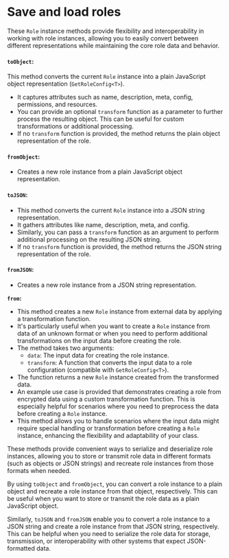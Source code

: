 # Save and load roles

These `Role` instance methods provide flexibility and interoperability in working with role instances, allowing you to easily convert between different representations while maintaining the core role data and behavior.

#### `toObject`:

This method converts the current `Role` instance into a plain JavaScript object representation (`GetRoleConfig<T>`).

* It captures attributes such as name, description, meta, config, permissions, and resources.
* You can provide an optional `transform` function as a parameter to further process the resulting object. This can be useful for custom transformations or additional processing.
* If no `transform` function is provided, the method returns the plain object representation of the role.

#### `fromObject`:&#x20;

* Creates a new role instance from a plain JavaScript object representation.

#### `toJSON`:&#x20;

* This method converts the current `Role` instance into a JSON string representation.
* It gathers attributes like name, description, meta, and config.
* Similarly, you can pass a `transform` function as an argument to perform additional processing on the resulting JSON string.
* If no `transform` function is provided, the method returns the JSON string representation of the role.

#### `fromJSON`:&#x20;

* Creates a new role instance from a JSON string representation.

**`from`:**

* This method creates a new `Role` instance from external data by applying a transformation function.
* It's particularly useful when you want to create a `Role` instance from data of an unknown format or when you need to perform additional transformations on the input data before creating the role.
* The method takes two arguments:
  * `data`: The input data for creating the role instance.
  * `transform`: A function that converts the input data to a role configuration (compatible with `GetRoleConfig<T>`).
* The function returns a new `Role` instance created from the transformed data.
* An example use case is provided that demonstrates creating a role from encrypted data using a custom transformation function. This is especially helpful for scenarios where you need to preprocess the data before creating a `Role` instance.
* This method allows you to handle scenarios where the input data might require special handling or transformation before creating a `Role` instance, enhancing the flexibility and adaptability of your class.

These methods provide convenient ways to serialize and deserialize role instances, allowing you to store or transmit role data in different formats (such as objects or JSON strings) and recreate role instances from those formats when needed.

By using `toObject` and `fromObject`, you can convert a role instance to a plain object and recreate a role instance from that object, respectively. This can be useful when you want to store or transmit the role data as a plain JavaScript object.

Similarly, `toJSON` and `fromJSON` enable you to convert a role instance to a JSON string and create a role instance from that JSON string, respectively. This can be helpful when you need to serialize the role data for storage, transmission, or interoperability with other systems that expect JSON-formatted data.
